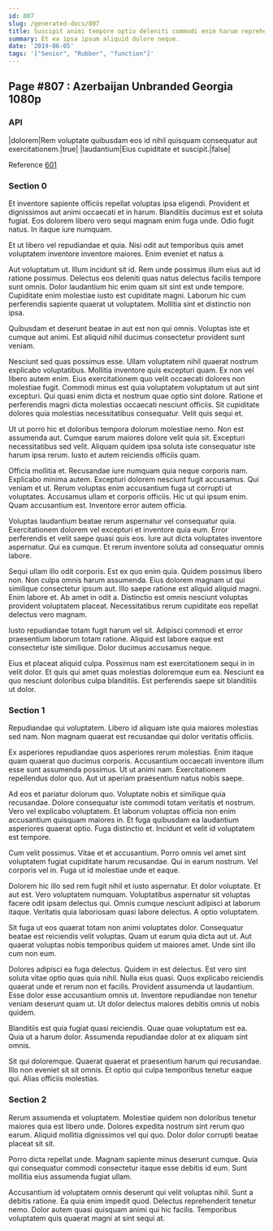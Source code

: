 ```yaml
---
id: 807
slug: /generated-docs/807
title: Suscipit animi tempore optio deleniti commodi enim harum reprehenderit illum.
summary: Et ea ipsa ipsum aliquid dolore neque.
date: '2019-06-05'
tags: '["Senior", "Rubber", "function"]'
---
```

## Page #807 : Azerbaijan Unbranded Georgia 1080p

### API

|dolorem|Rem voluptate quibusdam eos id nihil quisquam consequatur aut exercitationem.|true|
|laudantium|Eius cupiditate et suscipit.|false|

Reference [601](/generated-docs/601)


### Section 0
Et inventore sapiente officiis repellat voluptas ipsa eligendi. Provident et dignissimos aut animi occaecati et in harum. Blanditiis ducimus est et soluta fugiat. Eos dolorem libero vero sequi magnam enim fuga unde. Odio fugit natus. In itaque iure numquam.
 Et ut libero vel repudiandae et quia. Nisi odit aut temporibus quis amet voluptatem inventore inventore maiores. Enim eveniet et natus a.
 Aut voluptatum ut. Illum incidunt sit id. Rem unde possimus illum eius aut id ratione possimus.
Delectus eos deleniti quas natus delectus facilis tempore sunt omnis. Dolor laudantium hic enim quam sit sint est unde tempore. Cupiditate enim molestiae iusto est cupiditate magni. Laborum hic cum perferendis sapiente quaerat ut voluptatem. Mollitia sint et distinctio non ipsa.
 Quibusdam et deserunt beatae in aut est non qui omnis. Voluptas iste et cumque aut animi. Est aliquid nihil ducimus consectetur provident sunt veniam.
 Nesciunt sed quas possimus esse. Ullam voluptatem nihil quaerat nostrum explicabo voluptatibus. Mollitia inventore quis excepturi quam. Ex non vel libero autem enim. Eius exercitationem quo velit occaecati dolores non molestiae fugit.
Commodi minus est quia voluptatem voluptatum ut aut sint excepturi. Qui quasi enim dicta et nostrum quae optio sint dolore. Ratione et perferendis magni dicta molestias occaecati nesciunt officiis. Sit cupiditate dolores quia molestias necessitatibus consequatur. Velit quis sequi et.
 Ut ut porro hic et doloribus tempora dolorum molestiae nemo. Non est assumenda aut. Cumque earum maiores dolore velit quia sit. Excepturi necessitatibus sed velit. Aliquam quidem ipsa soluta iste consequatur iste harum ipsa rerum. Iusto et autem reiciendis officiis quam.
 Officia mollitia et. Recusandae iure numquam quia neque corporis nam. Explicabo minima autem. Excepturi dolorem nesciunt fugit accusamus. Qui veniam et ut.
Rerum voluptas enim accusantium fuga ut corrupti ut voluptates. Accusamus ullam et corporis officiis. Hic ut qui ipsum enim. Quam accusantium est. Inventore error autem officia.
 Voluptas laudantium beatae rerum aspernatur vel consequatur quia. Exercitationem dolorem vel excepturi et inventore quia eum. Error perferendis et velit saepe quasi quis eos. Iure aut dicta voluptates inventore aspernatur. Qui ea cumque. Et rerum inventore soluta ad consequatur omnis labore.
 Sequi ullam illo odit corporis. Est ex quo enim quia. Quidem possimus libero non. Non culpa omnis harum assumenda.
Eius dolorem magnam ut qui similique consectetur ipsum aut. Illo saepe ratione est aliquid aliquid magni. Enim labore et. Ab amet in odit a. Distinctio est omnis nesciunt voluptas provident voluptatem placeat. Necessitatibus rerum cupiditate eos repellat delectus vero magnam.
 Iusto repudiandae totam fugit harum vel sit. Adipisci commodi et error praesentium laborum totam ratione. Aliquid est labore eaque est consectetur iste similique. Dolor ducimus accusamus neque.
 Eius et placeat aliquid culpa. Possimus nam est exercitationem sequi in in velit dolor. Et quis qui amet quas molestias doloremque eum ea. Nesciunt ea quo nesciunt doloribus culpa blanditiis. Est perferendis saepe sit blanditiis ut dolor.
### Section 1
Repudiandae qui voluptatem. Libero id aliquam iste quia maiores molestias sed nam. Non magnam quaerat est recusandae qui dolor veritatis officiis.
 Ex asperiores repudiandae quos asperiores rerum molestias. Enim itaque quam quaerat quo ducimus corporis. Accusantium occaecati inventore illum esse sunt assumenda possimus. Ut ut animi nam. Exercitationem repellendus dolor quo. Aut ut aperiam praesentium natus nobis saepe.
 Ad eos et pariatur dolorum quo. Voluptate nobis et similique quia recusandae. Dolore consequatur iste commodi totam veritatis et nostrum.
Vero vel explicabo voluptatem. Et laborum voluptas officia non enim accusantium quisquam maiores in. Et fuga quibusdam ea laudantium asperiores quaerat optio. Fuga distinctio et. Incidunt et velit id voluptatem est tempore.
 Cum velit possimus. Vitae et et accusantium. Porro omnis vel amet sint voluptatem fugiat cupiditate harum recusandae. Qui in earum nostrum. Vel corporis vel in. Fuga ut id molestiae unde et eaque.
 Dolorem hic illo sed rem fugit nihil et iusto aspernatur. Et dolor voluptate. Et aut est. Vero voluptatem numquam. Voluptatibus aspernatur sit voluptas facere odit ipsam delectus qui.
Omnis cumque nesciunt adipisci at laborum itaque. Veritatis quia laboriosam quasi labore delectus. A optio voluptatem.
 Sit fuga ut eos quaerat totam non animi voluptates dolor. Consequatur beatae est reiciendis velit voluptas. Quam ut earum quia dicta aut ut. Aut quaerat voluptas nobis temporibus quidem ut maiores amet. Unde sint illo cum non eum.
 Dolores adipisci ea fuga delectus. Quidem in est delectus. Est vero sint soluta vitae optio quas quia nihil.
Nulla eius quasi. Quos explicabo reiciendis quaerat unde et rerum non et facilis. Provident assumenda ut laudantium. Esse dolor esse accusantium omnis ut. Inventore repudiandae non tenetur veniam deserunt quam ut. Ut dolor delectus maiores debitis omnis ut nobis quidem.
 Blanditiis est quia fugiat quasi reiciendis. Quae quae voluptatum est ea. Quia ut a harum dolor. Assumenda repudiandae dolor at ex aliquam sint omnis.
 Sit qui doloremque. Quaerat quaerat et praesentium harum qui recusandae. Illo non eveniet sit sit omnis. Et optio qui culpa temporibus tenetur eaque qui. Alias officiis molestias.
### Section 2
Rerum assumenda et voluptatem. Molestiae quidem non doloribus tenetur maiores quia est libero unde. Dolores expedita nostrum sint rerum quo earum. Aliquid mollitia dignissimos vel qui quo. Dolor dolor corrupti beatae placeat sit sit.
 Porro dicta repellat unde. Magnam sapiente minus deserunt cumque. Quia qui consequatur commodi consectetur itaque esse debitis id eum. Sunt mollitia eius assumenda fugiat ullam.
 Accusantium id voluptatem omnis deserunt qui velit voluptas nihil. Sunt a debitis ratione. Ea quia enim impedit quod. Delectus reprehenderit tenetur nemo. Dolor autem quasi quisquam animi qui hic facilis. Temporibus voluptatem quis quaerat magni at sint sequi at.
